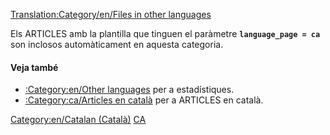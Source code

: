 [[Translation:Category/en/Files in other languages]]

{{en/Bilingual box| Ca
| En aquesta pàgina apareix una relació dels '''fitxers (arxius) en català''' en la wiki de OpenTTD.
| ''This page provides an index for a wide range of '''files in Catalan''' in OpenTTD Wiki.''}}

Els ARTICLES amb la plantilla {{en/s|Other_languages_files}} que tinguen el paràmetre '''<code>language_page = ca </code>''' son inclosos automàticament en aquesta categoria.

====Veja també====
*[[:Category:en/Other languages]] per a estadístiques.
*[[:Category:ca/Articles en català]] per a ARTICLES en català.

[[Category:en/Catalan (Català)]][[Category:en/Files in other languages|CA]]